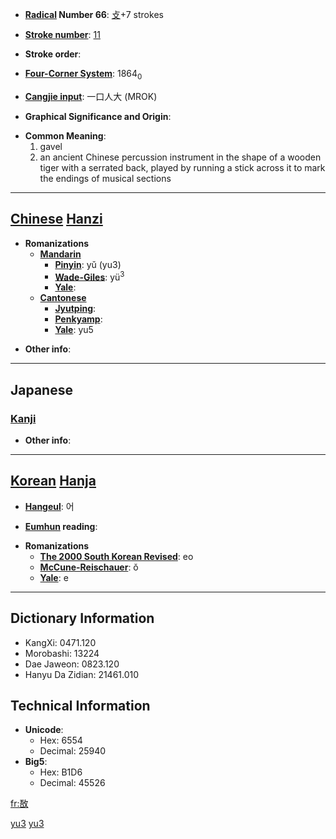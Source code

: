 * '''[[Wiktionary:Chinese radical index| Radical]] Number 66''': [[Wiktionary:Chinese radical index 攴|攴]]+7 strokes

* '''[[Wiktionary:Chinese total strokes index|Stroke number]]''': [[Wiktionary:Chinese total strokes index 11|11]]

* '''Stroke order''': 

* '''[[Wiktionary:Chinese four corner index|Four-Corner System]]''': 1864<sub>0</sub>

* '''[[Wiktionary:Chinese Cangjie index|Cangjie input]]''': 一口人大 (MROK)

* '''Graphical Significance and Origin''': 

* '''Common Meaning''':
*# gavel
*# an ancient Chinese percussion instrument in the shape of a wooden tiger with a serrated back, played by running a stick across it to mark the endings of musical sections

----

== [[Chinese]] [[Hanzi]] ==

* '''Romanizations'''
** '''[[Mandarin]]'''
*** '''[[Pinyin]]''': yǔ (yu3)
*** '''[[Wade-Giles]]''': yü<sup>3</sup>
*** '''[[Yale]]''': 
** '''[[Cantonese]]'''
*** '''[[Jyutping]]''':
*** '''[[Penkyamp]]''': 
*** '''[[Yale]]''': yu5

* '''Other info''': 

----

==Japanese==
===[[Kanji]]===
{{kanji|on readings=[[ぎょ]] (gyo), [[ご]] (go)
|kun readings=[[さしとめる]] (sashitomeru)
}}

* '''Other info''':  

----

== [[Korean]] [[Hanja]] ==

* '''[[Hangeul]]''': 어

* '''[[Eumhun]] reading''': 

* '''Romanizations'''
** '''[[The 2000 South Korean Revised Romanization|The 2000 South Korean Revised]]''': eo
** '''[[McCune-Reischauer]]''': ŏ
** '''[[Yale]]''': e

----

== Dictionary Information ==

* KangXi: 0471.120
* Morobashi: 13224
* Dae Jaweon: 0823.120
* Hanyu Da Zidian: 21461.010

== Technical Information ==

* '''Unicode''':
** Hex: 6554
** Decimal: 25940
* '''Big5''':
** Hex: B1D6
** Decimal: 45526

[[fr:敔]]
[[Category:zh-cn:Musical instruments|yu3]]
[[Category:zh-tw:Musical instruments|yu3]]